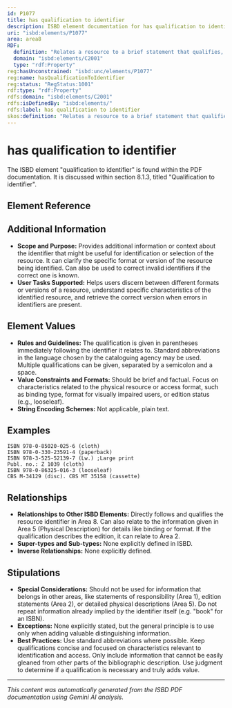 ```yaml
---
id: P1077
title: has qualification to identifier
description: ISBD element documentation for has qualification to identifier
uri: "isbd:elements/P1077"
area: area8
RDF:
  definition: "Relates a resource to a brief statement that qualifies, explains, or corrects the identifier."
  domain: "isbd:elements/C2001"
  type: "rdf:Property"
reg:hasUnconstrained: "isbd:unc/elements/P1077"
reg:name: hasQualificationToIdentifier
reg:status: "RegStatus:1001"
rdf:type: "rdf:Property"
rdfs:domain: "isbd:elements/C2001"
rdfs:isDefinedBy: "isbd:elements/"
rdfs:label: has qualification to identifier
skos:definition: "Relates a resource to a brief statement that qualifies, explains, or corrects the identifier."
---
```

# has qualification to identifier

The ISBD element "qualification to identifier" is found within the PDF documentation. It is discussed within section 8.1.3, titled "Qualification to identifier".

## Element Reference


<ElementReference frontMatter={frontMatter} />

## Additional Information

- **Scope and Purpose:** Provides additional information or context about the identifier that might be useful for identification or selection of the resource.  It can clarify the specific format or version of the resource being identified. Can also be used to correct invalid identifiers if the correct one is known.
- **User Tasks Supported:** Helps users discern between different formats or versions of a resource, understand specific characteristics of the identified resource, and retrieve the correct version when errors in identifiers are present.

## Element Values

- **Rules and Guidelines:** The qualification is given in parentheses immediately following the identifier it relates to. Standard abbreviations in the language chosen by the cataloguing agency may be used. Multiple qualifications can be given, separated by a semicolon and a space.
- **Value Constraints and Formats:**  Should be brief and factual.  Focus on characteristics related to the physical resource or access format, such as binding type, format for visually impaired users, or edition status (e.g., looseleaf).
- **String Encoding Schemes:** Not applicable, plain text.

## Examples

```
ISBN 978-0-85020-025-6 (cloth)
ISBN 978-0-330-23591-4 (paperback)
ISBN 978-3-525-52139-7 (Lw.) ;Large print
Publ. no.: Z 1039 (cloth)
ISBN 978-0-86325-016-3 (looseleaf)
CBS M-34129 (disc). CBS MT 35158 (cassette)
```

## Relationships

- **Relationships to Other ISBD Elements:** Directly follows and qualifies the resource identifier in Area 8. Can also relate to the information given in Area 5 (Physical Description) for details like binding or format.  If the qualification describes the edition, it can relate to Area 2.
- **Super-types and Sub-types:** None explicitly defined in ISBD.
- **Inverse Relationships:** None explicitly defined.

## Stipulations

- **Special Considerations:** Should not be used for information that belongs in other areas, like statements of responsibility (Area 1), edition statements (Area 2), or detailed physical descriptions (Area 5). Do not repeat information already implied by the identifier itself (e.g. "book" for an ISBN).  
- **Exceptions:** None explicitly stated, but the general principle is to use only when adding valuable distinguishing information.
- **Best Practices:** Use standard abbreviations where possible. Keep qualifications concise and focused on characteristics relevant to identification and access. Only include information that cannot be easily gleaned from other parts of the bibliographic description. Use judgment to determine if a qualification is necessary and truly adds value.


---

*This content was automatically generated from the ISBD PDF documentation using Gemini AI analysis.*
